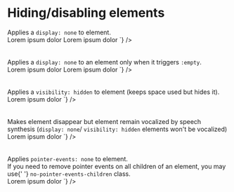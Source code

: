 

<Meta title={getTitle(__filename)} />

# Hiding/disabling elements

<div class="flex flex-justify-space-between mb2 on-mobile-flex-column">
    <div class="w49 flex-align-self-center">
        Applies a <code>display: none</code> to element.
    </div>
    <div class="w49">
        <Source
            language="html"
            light
            format
            code={`
<span hidden>Lorem ipsum dolor</span>
<span className="hidden">Lorem ipsum dolor</span>
`}
        />
    </div>
</div>

<br />
<br />

<div class="flex flex-justify-space-between mb2 on-mobile-flex-column">
    <div class="w49 flex-align-self-center">
        Applies a <code>display: none</code> to an element only when it triggers <code>:empty</code>.
    </div>
    <div class="w49">
        <Source
            language="html"
            light
            format
            code={`
<span hidden>Lorem ipsum dolor</span>
<span className="hidden-empty">Lorem ipsum dolor</span>
`}
        />
    </div>
</div>

<br />
<br />

<div class="flex flex-justify-space-between mb2 on-mobile-flex-column">
    <div class="w49 flex-align-self-center">
        Applies a <code>visibility: hidden</code> to element (keeps space used but hides it).
    </div>
    <div class="w49">
        <Source
            language="html"
            light
            format
            code={`
<span className="visibility-hidden">Lorem ipsum dolor</span>
`}
        />
    </div>
</div>

<br />
<br />

<div class="flex flex-justify-space-between mb2 on-mobile-flex-column">
    <div class="w49 flex-align-self-center">
        Makes element disappear but element remain vocalized by speech synthesis (<code>display: none</code>/
        <code>visibility: hidden</code> elements won't be vocalized)
    </div>
    <div class="w49">
        <Source
            language="html"
            light
            format
            code={`
<span className="sr-only">Lorem ipsum dolor</span>
`}
        />
    </div>
</div>

<br />
<br />

<div class="flex flex-justify-space-between mb2 on-mobile-flex-column">
    <div class="w49 flex-align-self-center">
        Applies <code>pointer-events: none</code> to element.
        <br />
        If you need to remove pointer events on all children of an element, you may use{' '}
        <code>no-pointer-events-children</code> class.
    </div>
    <div class="w49">
        <Source
            language="html"
            light
            format
            code={`
<a className="no-pointer-events">Lorem ipsum dolor</a>
`}
        />
    </div>
</div>
